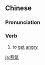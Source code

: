 ==Chinese==
{{zh-forms|s=惹气}}

===Pronunciation===
{{zh-pron
|m=rěqì
|c=je5 hei3
|mn=qz,xm:liá-khì/zz:jiá-khì
|cat=v
}}

===Verb===
{{zh-verb}}

# to [[get]] [[angry]]

[[ja:惹氣]]